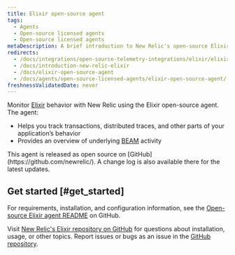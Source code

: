 ```yaml
---
title: Elixir open-source agent
tags:
  - Agents
  - Open-source licensed agents
  - Open-source licensed agents
metaDescription: A brief introduction to New Relic's open-source Elixir agent.
redirects:
  - /docs/integrations/open-source-telemetry-integrations/elixir/elixir-open-source-agent
  - /docs/introduction-new-relic-elixir
  - /docs/elixir-open-source-agent
  - /docs/agents/open-source-licensed-agents/elixir-open-source-agent/
freshnessValidatedDate: never
---
```


Monitor [Elixir](https://github.com/newrelic/elixir_agent) behavior with New Relic using the Elixir open-source agent. The agent:

* Helps you track transactions, distributed traces, and other parts of your application’s behavior
* Provides an overview of underlying [BEAM](http://erlang.org/faq/implementations.html#idp32950544) activity

<Callout variant="tip">
  This agent is released as open source on [GitHub](https://github.com/newrelic/). A change log is also available there for the latest updates.
</Callout>

## Get started [#get_started]

For requirements, installation, and configuration information, see the [Open-source Elixir agent README](https://github.com/newrelic/elixir_agent/blob/master/README.md) on GitHub.

Visit [New Relic's Elixir repository on GitHub](https://github.com/newrelic/elixir_agent) for questions about installation, usage, or other topics. Report issues or bugs as an issue in the [GitHub repository](https://github.com/newrelic/elixir_agent/issues).

<InstallFeedback />
